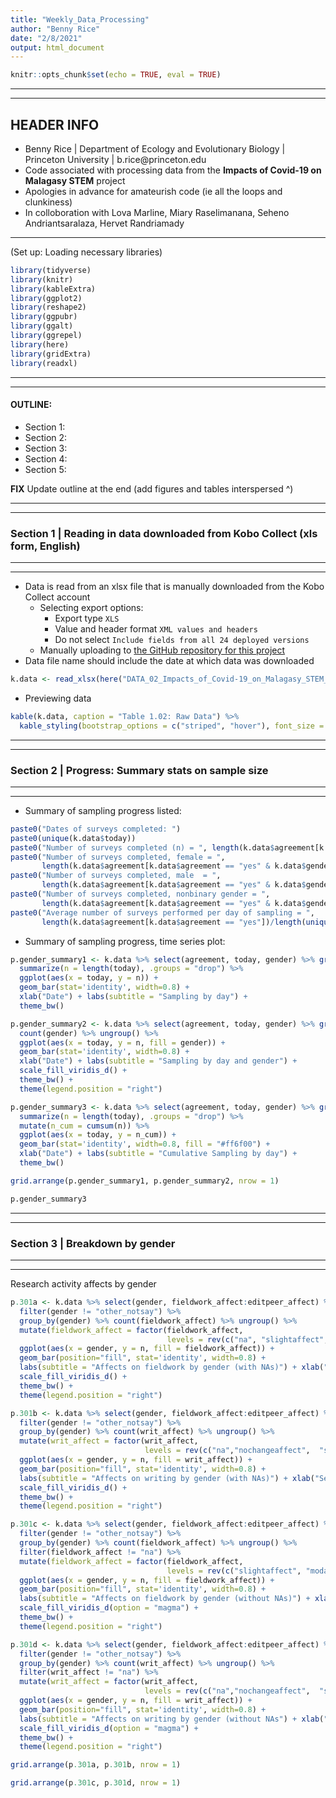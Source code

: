 ```yaml
---
title: "Weekly_Data_Processing"
author: "Benny Rice"
date: "2/8/2021"
output: html_document
---
```


```r
knitr::opts_chunk$set(echo = TRUE, eval = TRUE)
```

***
***
<style>
div.green { background-color:#d1ebd6; border-radius: 5px; padding: 10px;}
</style>
<div class = "green">

## HEADER INFO

- Benny Rice | Department of Ecology and Evolutionary Biology | Princeton University | b.rice@princeton.edu
- Code associated with processing data from the **Impacts of Covid-19 on Malagasy STEM** project
- Apologies in advance for amateurish code (ie all the loops and clunkiness)
- In colloboration with Lova Marline, Miary Raselimanana, Seheno Andriantsaralaza, Hervet Randriamady

</div>

***

(Set up: Loading necessary libraries)
```r
library(tidyverse)
library(knitr)
library(kableExtra)
library(ggplot2)
library(reshape2)
library(ggpubr)
library(ggalt)
library(ggrepel)
library(here)
library(gridExtra)
library(readxl)
```

***
***

#### OUTLINE:

- Section 1:
- Section 2:
- Section 3:
- Section 4:
- Section 5:


**FIX** Update outline at the end (add figures and tables interspersed ^)


***
***

<style>
div.green { background-color:#d1ebd6; border-radius: 5px; padding: 10px;}
</style>
<div class = "green">

### Section 1 | Reading in data downloaded from Kobo Collect (xls form, English)

</div>

***
***

- Data is read from an xlsx file that is manually downloaded from the Kobo Collect account
  - Selecting export options:
    - Export type `XLS`
    - Value and header format `XML values and headers`
    - Do not select `Include fields from all 24 deployed versions`
  - Manually uploading to [the GitHub repository for this project](https://github.com/labmetcalf/COVID_STEM_MADA)
- Data file name should include the date at which data was downloaded

```r
k.data <- read_xlsx(here("DATA_02_Impacts_of_Covid-19_on_Malagasy_STEM_-_latest_version_-_False_-_2021-02-16-18-02-16.xlsx"))
```

- Previewing data

```r
kable(k.data, caption = "Table 1.02: Raw Data") %>% 
  kable_styling(bootstrap_options = c("striped", "hover"), font_size = 7) %>% scroll_box(width = "100%", height = "300px")
```


***
***

<style>
div.green { background-color:#d1ebd6; border-radius: 5px; padding: 10px;}
</style>
<div class = "green">

### Section 2 | Progress: Summary stats on sample size

</div>

***
***

- Summary of sampling progress listed:

```r
paste0("Dates of surveys completed: ")
paste0(unique(k.data$today))
paste0("Number of surveys completed (n) = ", length(k.data$agreement[k.data$agreement == "yes"]))
paste0("Number of surveys completed, female = ", 
       length(k.data$agreement[k.data$agreement == "yes" & k.data$gender == "female"]))
paste0("Number of surveys completed, male  = ", 
       length(k.data$agreement[k.data$agreement == "yes" & k.data$gender == "male"]))
paste0("Number of surveys completed, nonbinary gender = ", 
       length(k.data$agreement[k.data$agreement == "yes" & k.data$gender == "other_notsay"]))
paste0("Average number of surveys performed per day of sampling = ",
       length(k.data$agreement[k.data$agreement == "yes"])/length(unique(k.data$today)))
```

- Summary of sampling progress, time series plot:
```r
p.gender_summary1 <- k.data %>% select(agreement, today, gender) %>% group_by(today) %>% 
  summarize(n = length(today), .groups = "drop") %>% 
  ggplot(aes(x = today, y = n)) +
  geom_bar(stat='identity', width=0.8) +
  xlab("Date") + labs(subtitle = "Sampling by day") +
  theme_bw()

p.gender_summary2 <- k.data %>% select(agreement, today, gender) %>% group_by(today) %>% 
  count(gender) %>% ungroup() %>%
  ggplot(aes(x = today, y = n, fill = gender)) +
  geom_bar(stat='identity', width=0.8) +
  xlab("Date") + labs(subtitle = "Sampling by day and gender") +
  scale_fill_viridis_d() +
  theme_bw() +
  theme(legend.position = "right")

p.gender_summary3 <- k.data %>% select(agreement, today, gender) %>% group_by(today) %>% 
  summarize(n = length(today), .groups = "drop") %>% 
  mutate(n_cum = cumsum(n)) %>%
  ggplot(aes(x = today, y = n_cum)) +
  geom_bar(stat='identity', width=0.8, fill = "#ff6f00") +
  xlab("Date") + labs(subtitle = "Cumulative Sampling by day") +
  theme_bw()
```

```r
grid.arrange(p.gender_summary1, p.gender_summary2, nrow = 1)
```

```r
p.gender_summary3
```


***
***

<style>
div.green { background-color:#d1ebd6; border-radius: 5px; padding: 10px;}
</style>
<div class = "green">

### Section 3 | Breakdown by gender

</div>

***
***

Research activity affects by gender
```r
p.301a <- k.data %>% select(gender, fieldwork_affect:editpeer_affect) %>%
  filter(gender != "other_notsay") %>% 
  group_by(gender) %>% count(fieldwork_affect) %>% ungroup() %>%
  mutate(fieldwork_affect = factor(fieldwork_affect, 
                                   levels = rev(c("na", "slightaffect", "modaffect", "veryaffect")))) %>%
  ggplot(aes(x = gender, y = n, fill = fieldwork_affect)) +
  geom_bar(position="fill", stat='identity', width=0.8) +
  labs(subtitle = "Affects on fieldwork by gender (with NAs)") + xlab("Sex") + ylab("Proportion") +
  scale_fill_viridis_d() +
  theme_bw() +
  theme(legend.position = "right")

p.301b <- k.data %>% select(gender, fieldwork_affect:editpeer_affect) %>%
  filter(gender != "other_notsay") %>% 
  group_by(gender) %>% count(writ_affect) %>% ungroup() %>%
  mutate(writ_affect = factor(writ_affect, 
                              levels = rev(c("na","nochangeaffect",  "slightaffect", "modaffect", "veryaffect")))) %>%
  ggplot(aes(x = gender, y = n, fill = writ_affect)) +
  geom_bar(position="fill", stat='identity', width=0.8) +
  labs(subtitle = "Affects on writing by gender (with NAs)") + xlab("Sex") + ylab("Proportion") +
  scale_fill_viridis_d() +
  theme_bw() +
  theme(legend.position = "right")

p.301c <- k.data %>% select(gender, fieldwork_affect:editpeer_affect) %>%
  filter(gender != "other_notsay") %>% 
  group_by(gender) %>% count(fieldwork_affect) %>% ungroup() %>%
  filter(fieldwork_affect != "na") %>%
  mutate(fieldwork_affect = factor(fieldwork_affect, 
                                   levels = rev(c("slightaffect", "modaffect", "veryaffect")))) %>%
  ggplot(aes(x = gender, y = n, fill = fieldwork_affect)) +
  geom_bar(position="fill", stat='identity', width=0.8) +
  labs(subtitle = "Affects on fieldwork by gender (without NAs)") + xlab("Sex") + ylab("Proportion") +
  scale_fill_viridis_d(option = "magma") +
  theme_bw() +
  theme(legend.position = "right")

p.301d <- k.data %>% select(gender, fieldwork_affect:editpeer_affect) %>%
  filter(gender != "other_notsay") %>% 
  group_by(gender) %>% count(writ_affect) %>% ungroup() %>%
  filter(writ_affect != "na") %>%
  mutate(writ_affect = factor(writ_affect, 
                              levels = rev(c("na","nochangeaffect",  "slightaffect", "modaffect", "veryaffect")))) %>%
  ggplot(aes(x = gender, y = n, fill = writ_affect)) +
  geom_bar(position="fill", stat='identity', width=0.8) +
  labs(subtitle = "Affects on writing by gender (without NAs") + xlab("Sex") + ylab("Proportion") +
  scale_fill_viridis_d(option = "magma") +
  theme_bw() +
  theme(legend.position = "right")
```


```r
grid.arrange(p.301a, p.301b, nrow = 1)
```

```r
grid.arrange(p.301c, p.301d, nrow = 1)
```
















